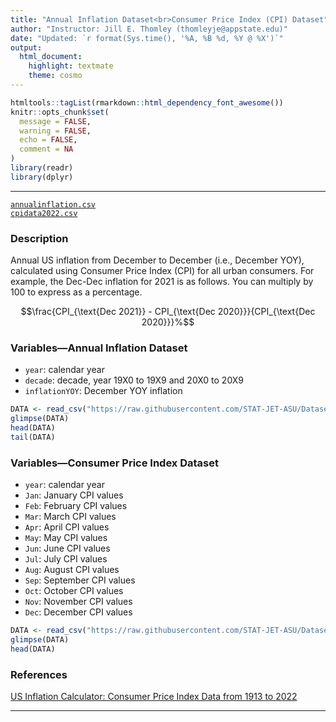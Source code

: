 ```yaml
---
title: "Annual Inflation Dataset<br>Consumer Price Index (CPI) Dataset"
author: "Instructor: Jill E. Thomley (thomleyje@appstate.edu)"
date: "Updated: `r format(Sys.time(), '%A, %B %d, %Y @ %X')`"
output: 
  html_document: 
    highlight: textmate
    theme: cosmo
---
```


```r
htmltools::tagList(rmarkdown::html_dependency_font_awesome())
knitr::opts_chunk$set(
  message = FALSE,
  warning = FALSE,
  echo = FALSE,
  comment = NA
)
library(readr)
library(dplyr)
```
<hr>

<i class="fas fa-database"></i> [`annualinflation.csv`](https://raw.githubusercontent.com/STAT-JET-ASU/Datasets/master/Instructor/annualinflation.csv)<br>
<i class="fas fa-database"></i> [`cpidata2022.csv`](https://raw.githubusercontent.com/STAT-JET-ASU/Datasets/master/Instructor/cpidata2022.csv)

### Description

Annual US inflation from December to December (i.e., December YOY), calculated using Consumer Price Index (CPI) for all urban consumers. For example, the Dec-Dec inflation for 2021 is as follows. You can multiply by 100 to express as a percentage.

$$\frac{CPI_{\text{Dec 2021}} - CPI_{\text{Dec 2020}}}{CPI_{\text{Dec 2020}}}%$$

### Variables---Annual Inflation Dataset

* `year`: calendar year
* `decade`: decade, year 19X0 to 19X9 and 20X0 to 20X9
* `inflationYOY`: December YOY inflation

```r
DATA <- read_csv("https://raw.githubusercontent.com/STAT-JET-ASU/Datasets/master/Instructor/annualinflation.csv")
glimpse(DATA)
head(DATA)
tail(DATA)
```

### Variables---Consumer Price Index Dataset

* `year`: calendar year
* `Jan`: January CPI values
* `Feb`: February CPI values
* `Mar`: March CPI values
* `Apr`: April CPI values
* `May`: May CPI values
* `Jun`: June CPI values
* `Jul`: July CPI values
* `Aug`: August CPI values
* `Sep`: September CPI values
* `Oct`: October CPI values
* `Nov`: November CPI values
* `Dec`: December CPI values

```r
DATA <- read_csv("https://raw.githubusercontent.com/STAT-JET-ASU/Datasets/master/Instructor/cpidata2022.csv")
glimpse(DATA)
head(DATA)
```

### References

[US Inflation Calculator: Consumer Price Index Data from 1913 to 2022](https://www.usinflationcalculator.com/inflation/consumer-price-index-and-annual-percent-changes-from-1913-to-2008/)

<hr>
